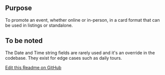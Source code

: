 ## Purpose
To promote an event, whether online or in-person, in a card format that can be used in listings or standalone.

## To be noted
The Date and Time string fields are rarely used and it's an override in the codebase. They exist for edge cases such as daily tours.


[Edit this Readme on GitHub](https://github.com/wellcomecollection/wellcomecollection.org/edit/main/content/webapp/components/EventPromo/README.mdx)
